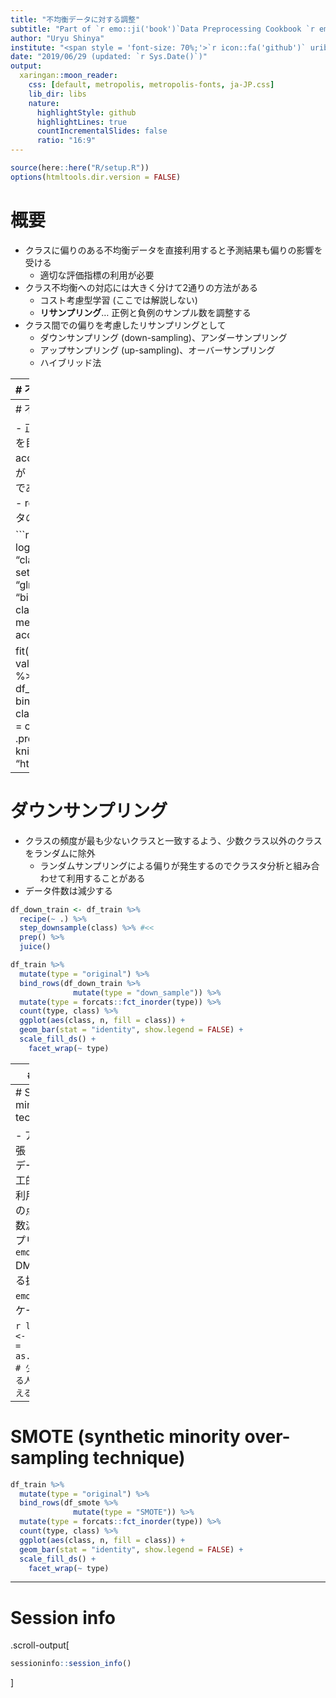 ```yaml
---
title: "不均衡データに対する調整"
subtitle: "Part of `r emo::ji('book')`Data Preprocessing Cookbook `r emo::ji('cook')`"
author: "Uryu Shinya"
institute: "<span style = 'font-size: 70%;'>`r icon::fa('github')` uribo `r icon::fa('twitter')` u_ribo</span>"
date: "2019/06/29 (updated: `r Sys.Date()`)"
output:
  xaringan::moon_reader:
    css: [default, metropolis, metropolis-fonts, ja-JP.css]
    lib_dir: libs
    nature:
      highlightStyle: github
      highlightLines: true
      countIncrementalSlides: false
      ratio: "16:9"
---
```


```r
source(here::here("R/setup.R"))
options(htmltools.dir.version = FALSE)
```

# 概要

- クラスに偏りのある不均衡データを直接利用すると予測結果も偏りの影響を受ける
    - 適切な評価指標の利用が必要
- クラス不均衡への対応には大きく分けて2通りの方法がある
    - コスト考慮型学習 (ここでは解説しない)
    - **リサンプリング**... 正例と負例のサンプル数を調整する
- クラス間での偏りを考慮したリサンプリングとして
    - ダウンサンプリング (down-sampling)、アンダーサンプリング
    - アップサンプリング (up-sampling)、オーバーサンプリング
    - ハイブリッド法

---
# 不均衡データ

- クラスに属する件数に偏りがあるデータを不均衡データ (imbalanced data) と呼ぶ
    - e.g. 迷惑メールを区別するための「負例 (迷惑メール)」と「正例 (正常なメール)」
    - 多クラス分類においては、あるクラスに集中したり、人気のないクラスが発生することもある
    - 異常検知の分野では特に顕著
- 不均衡のある状態でクラス分類を行うと多数派に偏った識別が行われてしまう

.pull-left[
```r
df_imbl <- tibble(class = c(rep(TRUE, 1000),
                            rep(FALSE, 9000)) %>% 
    as.numeric() %>% 
    as.factor(),
  value = rnorm(10000))

imbl_split <- initial_split(df_imbl)
df_train <- training(imbl_split)
df_test <- testing(imbl_split)
```
]

.pull-right[
```r
p_impb <- 
  df_train %>% 
  count(class) %>% 
  ggplot(aes(class, n, fill = class)) +
  geom_bar(stat = "identity", show.legend = FALSE) +
  scale_fill_ds()

p_impb
```
]

---
# 不均衡データの問題

- 正例データに対する識別を目的に分類を行う
- accuracy 90%を達成するが「すべてのデータが負例である」と予測された精度
    - recall 100%... 正例データの検出はできていない

```r
mod_eng_glm <- logistic_reg(mode = "classification") %>%
  set_engine(engine = "glm",
             family = "binomial")
classification_metric <- metric_set(precision, accuracy, recall)

fit(
  mod_eng_glm,
  class ~ value,
  data = df_train) %>% 
  predict(new_data = df_train) %>%
  bind_cols(df_train) %>% 
  classification_metric(truth = class, estimate = .pred_class) %>% 
  knitr::kable(format = "html")
```



---
# ダウンサンプリング

- クラスの頻度が最も少ないクラスと一致するよう、少数クラス以外のクラスをランダムに除外
    - ランダムサンプリングによる偏りが発生するのでクラスタ分析と組み合わせて利用することがある
- データ件数は減少する

```r
df_down_train <- df_train %>% 
  recipe(~ .) %>% 
  step_downsample(class) %>% #<<
  prep() %>% 
  juice()
```

```r
df_train %>% 
  mutate(type = "original") %>% 
  bind_rows(df_down_train %>% 
              mutate(type = "down_sample")) %>% 
  mutate(type = forcats::fct_inorder(type)) %>% 
  count(type, class) %>% 
  ggplot(aes(class, n, fill = class)) +
  geom_bar(stat = "identity", show.legend = FALSE) +
  scale_fill_ds() +
    facet_wrap(~ type)
```


---
# アップサンプリング

- 少数のクラスを多数派のクラス件数と同じになるよう、ランダムに複製を行う
    - 過学習を引き起こしやすい
        - 既存データの複製ではなく、ノイズを加えたデータを増やす事で解決

```r
df_up_train <- df_train %>% 
  recipe(~ .) %>% 
  step_upsample(class) %>% #<<
  prep() %>% 
  juice()
```

```r
df_train %>% 
  mutate(type = "original") %>% 
  bind_rows(df_up_train %>% 
              mutate(type = "up_sample")) %>% 
  mutate(type = forcats::fct_inorder(type)) %>% 
  count(type, class) %>% 
  ggplot(aes(class, n, fill = class)) +
  geom_bar(stat = "identity", show.legend = FALSE) +
  scale_fill_ds() +
    facet_wrap(~ type)
```

---
# SMOTE (synthetic minority over-sampling technique)

- アップサンプリングの拡張 (ハイブリッド法)
    - 既存データの複製ではなく、人工的に生成されたデータを利用する
         - k最近傍点までの点をランダムに生成
    - 多数派に対してはダウンサンプリング
- `r emo::ji("owl")` DMwR::SMOTE()
- さらなる拡張として `ROSE` (`r emo::ji("owl")` ROSEパッケージ) など

```r
library(DMwR)
df_smote <- 
  SMOTE(class ~ ., 
        data = as.data.frame(df_train),
        # 少数派データとして追加される人工データの最近傍の数を与える #<<
        k = 5) #<<
```

---
# SMOTE (synthetic minority over-sampling technique)

```r
df_train %>% 
  mutate(type = "original") %>% 
  bind_rows(df_smote %>% 
              mutate(type = "SMOTE")) %>% 
  mutate(type = forcats::fct_inorder(type)) %>% 
  count(type, class) %>% 
  ggplot(aes(class, n, fill = class)) +
  geom_bar(stat = "identity", show.legend = FALSE) +
  scale_fill_ds() +
    facet_wrap(~ type)
```

---
# Session info

.scroll-output[
```r
sessioninfo::session_info()
```
]
